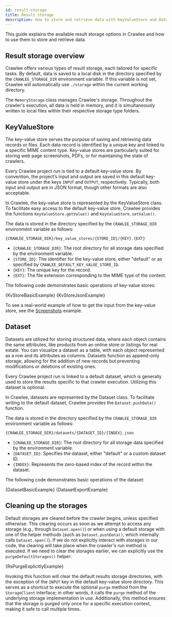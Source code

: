 ```yaml
---
id: result-storage
title: Result storage
description: How to store and retrieve data with KeyValueStore and Dataset in Crawlee
---
```







This guide explains the available result storage options in Crawlee and how to use them to store and retrieve data.

## Result storage overview

Crawlee offers various types of result storage, each tailored for specific tasks. By default, data is saved to a local disk in the directory specified by the `CRAWLEE_STORAGE_DIR` environment variable. If this variable is not set, Crawlee will automatically use `./storage` within the current working directory.

The `MemoryStorage` class manages Crawlee's storage. Throughout the crawler's execution, all data is held in memory, and it is simultaneously written to local files within their respective storage type folders.

## KeyValueStore

The key-value store serves the purpose of saving and retrieving data records or files. Each data record is identified by a unique key and linked to a specific MIME content type. Key-value stores are particularly suited for storing web page screenshots, PDFs, or for maintaining the state of crawlers.

Every Crawlee project run is tied to a default key-value store. By convention, the project’s input and output are saved in this default key-value store under the keys `INPUT` and `OUTPUT`, respectively. Typically, both input and output are in JSON format, though other formats are also acceptable.

In Crawlee, the key-value store is represented by the KeyValueStore class. To facilitate easy access to the default key-value store, Crawlee provides the functions `KeyValueStore.getValue()` and `KeyValueStore.setValue()`.

The data is stored in the directory specified by the `CRAWLEE_STORAGE_DIR` environment variable as follows:
```text
{CRAWLEE_STORAGE_DIR}/key_value_stores/{STORE_ID}/{KEY}.{EXT}
```
- `{CRAWLEE_STORAGE_DIR}`: The root directory for all storage data specified by the environment variable.
- `{STORE_ID}`: The identifier for the key-value store, either "default" or as specified by `CRAWLEE_DEFAULT_KEY_VALUE_STORE_ID`.
- `{KEY}`: The unique key for the record.
- `{EXT}`: The file extension corresponding to the MIME type of the content.

The following code demonstrates basic operations of key-value stores:

<Tabs groupId="keyvaluestore">
    <TabItem value="kvstore_basic_example" label="Basic usage" default>
        <CodeBlock className="language-python">
            {KvStoreBasicExample}
        </CodeBlock>
    </TabItem>
    <TabItem value="kvstore_json_example" label="Working with JSON">
        <CodeBlock className="language-python">
            {KvStoreJsonExample}
        </CodeBlock>
    </TabItem>
</Tabs>

To see a real-world example of how to get the input from the key-value store, see the [Screenshots](https://crawlee.dev/python/docs/examples/capture-screenshots-using-playwright) example.

## Dataset

Datasets are utilized for storing structured data, where each object contains the same attributes, like products from an online store or listings for real estate. You can visualize a dataset as a table, with each object represented as a row and its attributes as columns. Datasets function as append-only storage, allowing for the addition of new records but preventing modifications or deletions of existing ones.

Every Crawlee project run is linked to a default dataset, which is generally used to store the results specific to that crawler execution. Utilizing this dataset is optional.

In Crawlee, datasets are represented by the Dataset class. To facilitate writing to the default dataset, Crawlee provides the `Dataset.pushData()` function.

The data is stored in the directory specified by the `CRAWLEE_STORAGE_DIR` environment variable as follows:

```text
{CRAWLEE_STORAGE_DIR}/datasets/{DATASET_ID}/{INDEX}.json
```
- `{CRAWLEE_STORAGE_DIR}`: The root directory for all storage data specified by the environment variable.
- `{DATASET_ID}`: Specifies the dataset, either "default" or a custom dataset ID.
- `{INDEX}`: Represents the zero-based index of the record within the dataset.

The following code demonstrates basic operations of the dataset:

<Tabs groupId="dataset">
    <TabItem value="dataset_basic_example" label="Basic usage" default>
        <CodeBlock className="language-python">
            {DatasetBasicExample}
        </CodeBlock>
    </TabItem>
    <TabItem value="dataset_export_example" label="Export data">
        <CodeBlock className="language-python">
            {DatasetExportExample}
        </CodeBlock>
    </TabItem>
</Tabs>

## Cleaning up the storages

Default storages are cleared before the crawler begins, unless specified otherwise. This clearing occurs as soon as we attempt to access any storage (e.g., through `Dataset.open()`) or when using a default storage with one of the helper methods (such as `Dataset.pushData()`, which internally calls `Dataset.open()`). If we do not explicitly interact with storages in our code, the clearing will take place when the crawler's run method is executed. If we need to clear the storages earlier, we can explicitly use the `purgeDefaultStorages()` helper:

<Tabs groupId="cleaningUpStorage">
    <TabItem value="rs_purge_explicitly_example" label="Basic usage" default>
        <CodeBlock className="language-python">
            {RsPurgeExplicitlyExample}
        </CodeBlock>
    </TabItem>
</Tabs>

Invoking this function will clear the default results storage directories, with the exception of the `INPUT` key in the default key-value store directory. This serves as a shortcut to execute the optional `purge` method from the `StorageClient` interface; in other words, it calls the `purge` method of the underlying storage implementation in use. Additionally, this method ensures that the storage is purged only once for a specific execution context, making it safe to call multiple times.